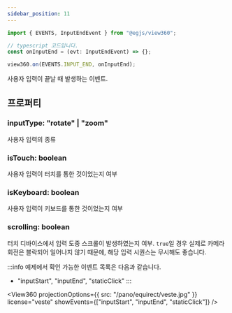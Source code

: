 ```yaml
---
sidebar_position: 11
---
```



```ts
import { EVENTS, InputEndEvent } from "@egjs/view360";

// typescript 코드입니다.
const onInputEnd = (evt: InputEndEvent) => {};

view360.on(EVENTS.INPUT_END, onInputEnd);
```

사용자 입력이 끝날 때 발생하는 이벤트.

## 프로퍼티
### inputType: "rotate" | "zoom"
사용자 입력의 종류

### isTouch: boolean
사용자 입력이 터치를 통한 것이었는지 여부

### isKeyboard: boolean
사용자 입력이 키보드를 통한 것이었는지 여부

### scrolling: boolean
터치 디바이스에서 입력 도중 스크롤이 발생하였는지 여부.
`true`일 경우 실제로 카메라 회전은 블락되어 일어나지 않기 때문에, 해당 입력 시퀀스는 무시해도 좋습니다.

:::info
예제에서 확인 가능한 이벤트 목록은 다음과 같습니다.
- "inputStart", "inputEnd", "staticClick"
:::

<View360
  projectionOptions={{
    src: "/pano/equirect/veste.jpg"
  }}
  license="veste"
  showEvents={["inputStart", "inputEnd", "staticClick"]} />
